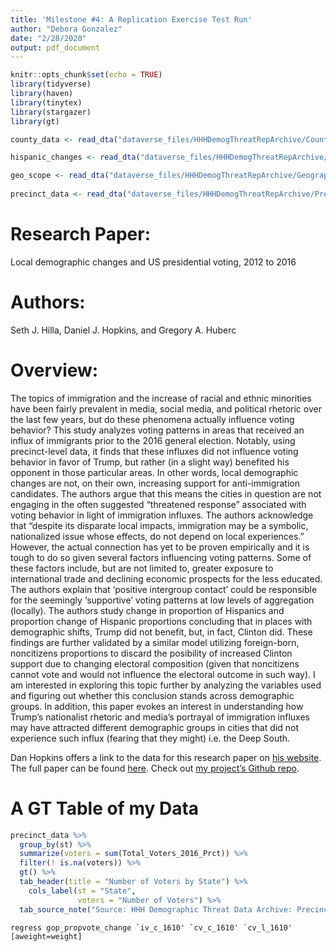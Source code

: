```yaml
---
title: 'Milestone #4: A Replication Exercise Test Run'
author: "Debora Gonzalez"
date: "2/28/2020"
output: pdf_document
---
```


```r
knitr::opts_chunk$set(echo = TRUE)
library(tidyverse)
library(haven)
library(tinytex)
library(stargazer)
library(gt)
```

```r

county_data <- read_dta("dataverse_files/HHHDemogThreatRepArchive/CountyData.dta") 

hispanic_changes <- read_dta("dataverse_files/HHHDemogThreatRepArchive/CountyHispanicChanges.dta")

geo_scope <- read_dta("dataverse_files/HHHDemogThreatRepArchive/GeographicScopeData.dta")
  
precinct_data <- read_dta("dataverse_files/HHHDemogThreatRepArchive/PrecinctData.dta")

```


# Research Paper: 
Local demographic changes and US presidential voting, 2012 to 2016

# Authors:
Seth J. Hilla, Daniel J. Hopkins, and Gregory A. Huberc

# Overview:
The topics of immigration and the increase of racial and ethnic minorities have been fairly prevalent in media, social media, and political rhetoric over the last few years, but do these phenomena actually influence voting behavior? This study analyzes voting patterns in areas that received an influx of immigrants prior to the 2016 general election. Notably, using precinct-level data, it finds that these influxes did not influence voting behavior in favor of Trump, but rather (in a slight way) benefited his opponent in those particular areas. In other words, local demographic changes are not, on their own, increasing support for anti-immigration candidates. The authors argue that this means the cities in question are not engaging in the often suggested “threatened response” associated with voting behavior in light of immigration influxes. The authors acknowledge that "despite its disparate local impacts, immigration may be a symbolic, nationalized issue whose effects, do not depend on local experiences." However, the actual connection has yet to be proven empirically and it is tough to do so given several factors influencing voting patterns. Some of these factors include, but are not limited to, greater exposure to international trade and declining economic prospects for the less educated. The authors explain that 'positive intergroup contact' could be responsible for the seemingly 'supportive' voting patterns at low levels of aggregation (locally). The authors study change in proportion of Hispanics and proportion change of Hispanic proportions concluding that in places with demographic shifts, Trump did not benefit, but, in fact, Clinton did. These findings are further validated by a similar model utilizing foreign-born, noncitizens proportions to discard the posibility of increased Clinton support due to changing electoral composition (given that noncitizens cannot vote and would not influence the electoral outcome in such way). I am interested in exploring this topic further by analyzing the variables used and figuring out whether this conclusion stands across demographic groups. In addition, this paper evokes an interest in understanding how Trump’s nationalist rhetoric and media’s portrayal of immigration influxes may have attracted different demographic groups in cities that did not experience such influx (fearing that they might) i.e. the Deep South. 

Dan Hopkins offers a link to the data for this research paper on [his website](http://web.sas.upenn.edu/danhop/research/">his website). The full paper can be found [here](https://www-pnas-org.ezp-prod1.hul.harvard.edu/content/pnas/116/50/25023.full.pdf). Check out [my project's Github repo](https://github.com/deboragonzalez/Milestones").



# A GT Table of my Data

```r
precinct_data %>% 
  group_by(st) %>% 
  summarize(voters = sum(Total_Voters_2016_Prct)) %>%
  filter(! is.na(voters)) %>% 
  gt() %>% 
  tab_header(title = "Number of Voters by State") %>%
    cols_label(st = "State",
               voters = "Number of Voters") %>% 
  tab_source_note("Source: HHH Demographic Threat Data Archive: Precinct")
```

	regress gop_propvote_change `iv_c_1610' `cv_c_1610' `cv_l_1610' [aweight=weight]
